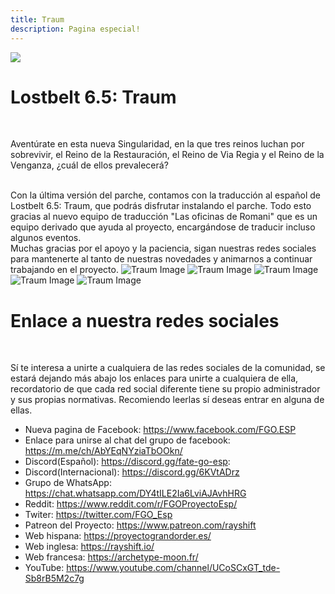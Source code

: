 ```yaml
---
title: Traum
description: Pagina especial!
---
```



<img fetchPriority='high' src="/images/Traum.png" className="specialHero gradient-mask-b-70 " />

<Container>

# Lostbelt 6.5: Traum

<br />

Aventúrate en esta nueva Singularidad, en la que tres reinos luchan por sobrevivir, el Reino de la Restauración, el Reino de Via Regia y el Reino de la Venganza, ¿cuál de ellos prevalecerá?

<br />
Con la última versión del parche, contamos con la traducción al español de Lostbelt 6.5: Traum, que podrás disfrutar instalando el parche.
Todo esto gracias al nuevo equipo de traducción "Las oficinas de Romani" que es un equipo derivado que ayuda al proyecto, encargándose de traducir incluso algunos eventos.

<br />
Muchas gracias por el apoyo y la paciencia, sigan nuestras redes sociales para mantenerte al tanto de nuestras novedades y animarnos a continuar trabajando en el proyecto.
</Container>

<Carousel>
  <img className="panel" src="/images/traum/1.jpg" alt="Traum Image" />
  <img className="panel" src="/images/traum/2.jpg" alt="Traum Image" />
  <img className="panel" src="/images/traum/3.jpg" alt="Traum Image" />
  <img className="panel" src="/images/traum/4.jpg" alt="Traum Image" />
  <img className="panel" src="/images/traum/5.jpg" alt="Traum Image" />
</Carousel>

<Container>
<br />

# Enlace a nuestra redes sociales

<br />

Sí te interesa a unirte a cualquiera de las redes sociales de la comunidad, se estará dejando más abajo los enlaces para unirte a cualquiera de ella, recordatorio de que cada red social diferente tiene su propio administrador y sus propias normativas. Recomiendo leerlas sí deseas entrar en alguna de ellas.

- Nueva pagina de Facebook: https://www.facebook.com/FGO.ESP
- Enlace para unirse al chat del grupo de facebook: https://m.me/ch/AbYEqNYziaTbOOkn/
- Discord(Español): https://discord.gg/fate-go-esp:
- Discord(Internacional): https://discord.gg/6KVtADrz
- Grupo de WhatsApp: https://chat.whatsapp.com/DY4tILE2Ia6LviAJAvhHRG
- Reddit: https://www.reddit.com/r/FGOProyectoEsp/
- Twiter: https://twitter.com/FGO_Esp
- Patreon del Proyecto: https://www.patreon.com/rayshift
- Web hispana: https://proyectograndorder.es/
- Web inglesa: https://rayshift.io/
- Web francesa: https://archetype-moon.fr/
- YouTube:
  https://www.youtube.com/channel/UCoSCxGT_tde-Sb8rB5M2c7g

<br />

</Container>
